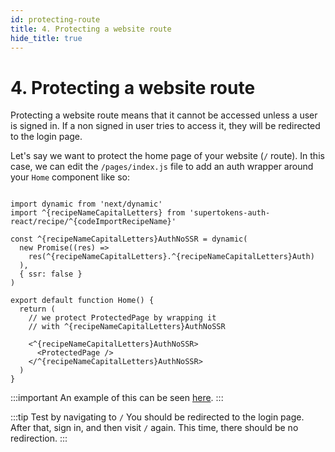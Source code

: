 ```yaml
---
id: protecting-route
title: 4. Protecting a website route
hide_title: true
---
```


<!-- COPY DOCS -->
<!-- ./thirdpartyemailpassword/nextjs/protecting-route.mdx -->

# 4. Protecting a website route

Protecting a website route means that it cannot be accessed unless a user is signed in. If a non signed in user tries to access it, they will be redirected to the login page.

Let's say we want to protect the home page of your website (`/` route). In this case, we can edit the `/pages/index.js` file to add an auth wrapper around your `Home` component like so:

```tsx title="pages/index.js"

import dynamic from 'next/dynamic'
import ^{recipeNameCapitalLetters} from 'supertokens-auth-react/recipe/^{codeImportRecipeName}'

const ^{recipeNameCapitalLetters}AuthNoSSR = dynamic(
  new Promise((res) =>
    res(^{recipeNameCapitalLetters}.^{recipeNameCapitalLetters}Auth)
  ),
  { ssr: false }
)

export default function Home() {
  return (
    // we protect ProtectedPage by wrapping it
    // with ^{recipeNameCapitalLetters}AuthNoSSR

    <^{recipeNameCapitalLetters}AuthNoSSR>
      <ProtectedPage />
    </^{recipeNameCapitalLetters}AuthNoSSR>
  )
}

```

:::important
An example of this can be seen [here](https://github.com/supertokens/next.js/blob/canary/examples/with-supertokens/pages/index.js#L36).
:::

:::tip Test by navigating to `/`
You should be redirected to the login page. After that, sign in, and then visit `/` again. This time, there should be no redirection.
:::
